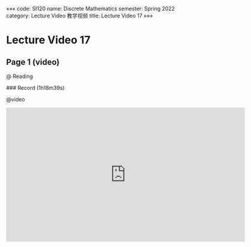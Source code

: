 «««
code: SI120
name: Discrete Mathematics
semester: Spring 2022
category: Lecture Video 教学视频
title: Lecture Video 17
»»»

# Lecture Video 17

## Page 1 (video)

@ Reading

<div class="markdown-body">
### Record (1h18m39s)
</div>

@video

<iframe src="https://sbfull.com/e/ereb5hxbhi3x.html" frameborder=0 marginwidth=0 marginheight=0 scrolling=no width=640 height=360 allowfullscreen></iframe>


